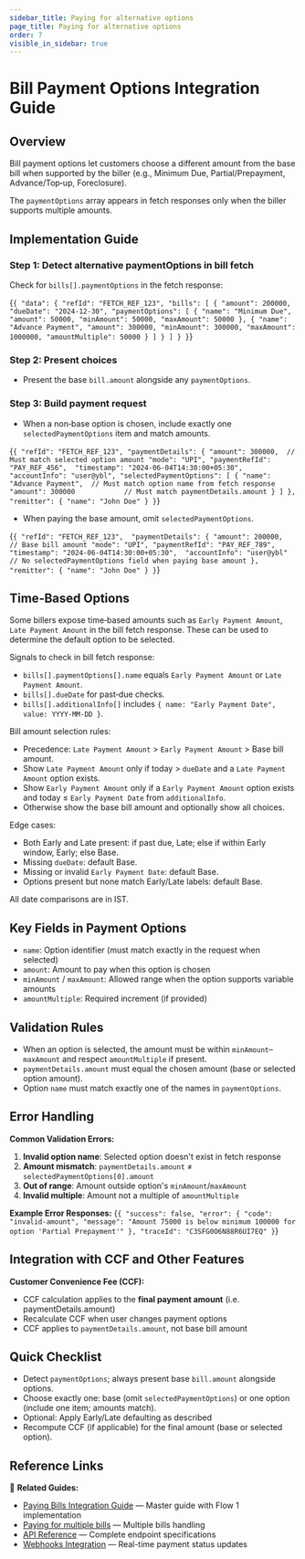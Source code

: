 ```yaml
---
sidebar_title: Paying for alternative options
page_title: Paying for alternative options
order: 7
visible_in_sidebar: true
---
```


# Bill Payment Options Integration Guide


## Overview

Bill payment options let customers choose a different amount from the base bill when supported by the biller (e.g., Minimum Due, Partial/Prepayment, Advance/Top‑up, Foreclosure).

The `paymentOptions` array appears in fetch responses only when the biller supports multiple amounts.

## Implementation Guide

### Step 1: Detect alternative paymentOptions in bill fetch

Check for `bills[].paymentOptions` in the fetch response:

<CodeBlockWithCopy language="json">{`
{
  "data": {
    "refId": "FETCH_REF_123",
    "bills": [
      {
        "amount": 200000,
        "dueDate": "2024-12-30",
        "paymentOptions": [
          { "name": "Minimum Due", "amount": 50000, "minAmount": 50000, "maxAmount": 50000 },
          { "name": "Advance Payment", "amount": 300000, "minAmount": 300000, "maxAmount": 1000000, "amountMultiple": 50000 }
        ]
      }
    ]
  }
}
`}</CodeBlockWithCopy>

### Step 2: Present choices

- Present the base `bill.amount` alongside any `paymentOptions`.

### Step 3: Build payment request

- When a non‑base option is chosen, include exactly one `selectedPaymentOptions` item and match amounts.

<CodeBlockWithCopy language="json">{`
{
  "refId": "FETCH_REF_123",
  "paymentDetails": {
    "amount": 300000,  // Must match selected option amount
    "mode": "UPI",
    "paymentRefId": "PAY_REF_456", 
    "timestamp": "2024-06-04T14:30:00+05:30",
    "accountInfo": "user@ybl",
    "selectedPaymentOptions": [
      {
        "name": "Advance Payment",  // Must match option name from fetch response
        "amount": 300000            // Must match paymentDetails.amount
      }
    ]
  },
  "remitter": {
    "name": "John Doe"
  }
}
`}</CodeBlockWithCopy>

- When paying the base amount, omit `selectedPaymentOptions`.

<CodeBlockWithCopy language="json">{`
{
  "refId": "FETCH_REF_123", 
  "paymentDetails": {
    "amount": 200000,  // Base bill amount
    "mode": "UPI",
    "paymentRefId": "PAY_REF_789",
    "timestamp": "2024-06-04T14:30:00+05:30", 
    "accountInfo": "user@ybl"
    // No selectedPaymentOptions field when paying base amount
  },
  "remitter": {
    "name": "John Doe"
  }
}
`}</CodeBlockWithCopy>

## Time‑Based Options

Some billers expose time‑based amounts such as `Early Payment Amount`, `Late Payment Amount` in the bill fetch response. These can be used to determine the default option to be selected.

Signals to check in bill fetch response:
  - `bills[].paymentOptions[].name` equals `Early Payment Amount` or `Late Payment Amount`.
  - `bills[].dueDate` for past‑due checks.
  - `bills[].additionalInfo[]` includes `{ name: "Early Payment Date", value: YYYY-MM-DD }`.

Bill amount selection rules:
- Precedence: `Late Payment Amount` > `Early Payment Amount` > Base bill amount.
- Show `Late Payment Amount` only if today > `dueDate` and a `Late Payment Amount` option exists.
- Show `Early Payment Amount` only if a `Early Payment Amount` option exists and today ≤ `Early Payment Date` from `additionalInfo`.
- Otherwise show the base bill amount and optionally show all choices.

Edge cases:
- Both Early and Late present: if past due, Late; else if within Early window, Early; else Base.
- Missing `dueDate`: default Base.
- Missing or invalid `Early Payment Date`: default Base.
- Options present but none match Early/Late labels: default Base.

All date comparisons are in IST.

## Key Fields in Payment Options

- `name`: Option identifier (must match exactly in the request when selected)
- `amount`: Amount to pay when this option is chosen
- `minAmount` / `maxAmount`: Allowed range when the option supports variable amounts
- `amountMultiple`: Required increment (if provided)

## Validation Rules

- When an option is selected, the amount must be within `minAmount`–`maxAmount` and respect `amountMultiple` if present.
- `paymentDetails.amount` must equal the chosen amount (base or selected option amount).
- Option `name` must match exactly one of the names in `paymentOptions`.


## Error Handling

**Common Validation Errors:**

1. **Invalid option name**: Selected option doesn't exist in fetch response
2. **Amount mismatch**: `paymentDetails.amount` ≠ `selectedPaymentOptions[0].amount`
3. **Out of range**: Amount outside option's `minAmount`/`maxAmount`
4. **Invalid multiple**: Amount not a multiple of `amountMultiple`

**Example Error Responses:**
<CodeBlockWithCopy language="json">{`
{
  "success": false,
  "error": {
    "code": "invalid-amount",
    "message": "Amount 75000 is below minimum 100000 for option 'Partial Prepayment'"
  },
  "traceId": "C3SFG0O6N88R6UI7EQ"
}
`}</CodeBlockWithCopy>


## Integration with CCF and Other Features

**Customer Convenience Fee (CCF):**
- CCF calculation applies to the **final payment amount** (i.e. paymentDetails.amount)
- Recalculate CCF when user changes payment options
- CCF applies to `paymentDetails.amount`, not base bill amount

## Quick Checklist

- Detect `paymentOptions`; always present base `bill.amount` alongside options.
- Choose exactly one: base (omit `selectedPaymentOptions`) or one option (include one item; amounts match).
- Optional: Apply Early/Late defaulting as described
- Recompute CCF (if applicable) for the final amount (base or selected option).

## Reference Links

📖 **Related Guides:**
- <a href="/payments/billpay/api-integration/paying_bills" target="_blank">Paying Bills Integration Guide</a> — Master guide with Flow 1 implementation
- <a href="/payments/billpay/api-integration/multi-bill-processing" target="_blank">Paying for multiple bills</a> — Multiple bills handling 
- <a href="/payments/billpay/api-integration/api-reference" target="_blank">API Reference</a> — Complete endpoint specifications
- <a href="/payments/billpay/api-integration/webhooks" target="_blank">Webhooks Integration</a> — Real-time payment status updates

<WasPageHelpful />
